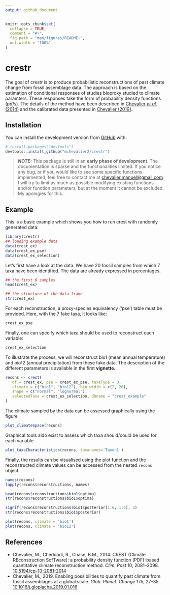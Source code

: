 ```yaml
---
output: github_document
---
```


<!-- README.md is generated from README.Rmd. Please edit that file -->

```r
knitr::opts_chunk$set(
  collapse = TRUE,
  comment = "#>",
  fig.path = "man/figures/README-",
  out.width = "100%"
)
```

# crestr

<!-- badges: start -->
<!-- badges: end -->

The goal of crestr is to produce probabilistic reconstructions of past climate
change from fossil assemblage data. The approach is based on the estimation of
conditional responses of studies bioproxy studied to climate paramters. These
responses take the form of probability density functions (*pdfs*). The details
of the method have been described in [Chevalier *et al.* (2014)](http://www.doi.org/10.5194/cp-10-2081-2014)
and the calibrated data presented in [Chevalier (2019)](http://www.doi.org/10.1016/j.gloplacha.2019.01.016).

## Installation

You can install the development version from [GitHub](https://github.com/) with:

``` r
# install.packages("devtools")
devtools::install_github("mchevalier2/crestr")
```
> **_NOTE:_**  This package is still in an **early phase of development**. The
documentation is sparse and the functionalities limited. If you notice any bug,
or if you would like to see some specific functions implemented, feel free to contact
me at <chevalier.manuel@gmail.com>. I will try to limit as much as possible
modifying existing functions and/or function parameters, but at the moment it
cannot be excluded. My apologies for this.

## Example

This is a basic example which shows you how to run crest with randomly generated
data:

```r
library(crestr)
## loading example data
data(crest_ex)
data(crest_ex_pse)
data(crest_ex_selection)
```

Let's first have a look at the data. We have 20 fossil samples from which 7 taxa
have been identified. The data are already expressed in percentages.

```r
## the first 6 samples
head(crest_ex)
```

```r
## the structure of the data frame
str(crest_ex)
```


For each reconstruction, a proxy-species equivalency ('pse') table must be provided.
Here, with the 7 fake taxa, it looks like:
```r
crest_ex_pse
```

Finally, one can specify which taxa should be used to reconstruct each variable:
```r
crest_ex_selection
```

To illustrate the process, we will reconstruct bio1 (mean annual temperature)
and bio12 (annual precipitation) from these fake data. The description of the
different parameters is available in the first **vignette**.

```r
recons <- crest(
   df = crest_ex, pse = crest_ex_pse, taxaType = 0,
   climate = c("bio1", "bio12"), bin_width = c(2, 20),
   shape = c("normal", "lognormal"),
   selectedTaxa = crest_ex_selection, dbname = "crest_example"
)
```

The climate sampled by the data can be assessed graphically using the figure
```r
plot_climateSpace(recons)
```

Graphical tools aldo exist to assess which taxa should/could be used for each variable

```r
plot_taxaCharacteristics(recons, taxanames='Taxon1')

```


Finally, the results can be visualised using the plot function and the
reconstructed climate values can be accessed from the nested `recons` object:

```r
names(recons)
lapply(recons$reconstructions, names)
```

```r
head(recons$reconstructions$bio1$optima)
str(recons$reconstructions$bio1$optima)
```

```r
signif(recons$reconstructions$bio1$posterior[1:6, 1:6], 3)
str(recons$reconstructions$bio1$posterior)
```

```r
plot(recons, climate = 'bio1')
plot(recons, climate = 'bio12')
```

## References

 - Chevalier, M., Cheddadi, R., Chase, B.M., 2014. CREST (Climate REconstruction SofTware): a probability density function (PDF)-based quantitative climate reconstruction method. *Clim. Past* 10, 2081–2098. [10.5194/cp-10-2081-2014](http://www.doi.org/10.5194/cp-10-2081-2014)
 - Chevalier, M., 2019. Enabling possibilities to quantify past climate from fossil assemblages at a global scale. *Glob. Planet. Change* 175, 27–35. [10.1016/j.gloplacha.2019.01.016](http://www.doi.org/10.1016/j.gloplacha.2019.01.016)
